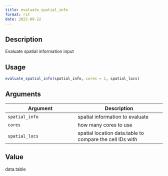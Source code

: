 ```yaml
--- 
title: evaluate_spatial_info 
format: rst 
date: 2022-09-22 
--- 
```


## Description

Evaluate spatial information input


## Usage

```r
evaluate_spatial_info(spatial_info, cores = 1, spatial_locs)
```


## Arguments

Argument      |Description
------------- |----------------
`spatial_info`     |     spatial information to evaluate
`cores`     |     how many cores to use
`spatial_locs`     |     spatial location data.table to compare the cell IDs with


## Value

data.table



